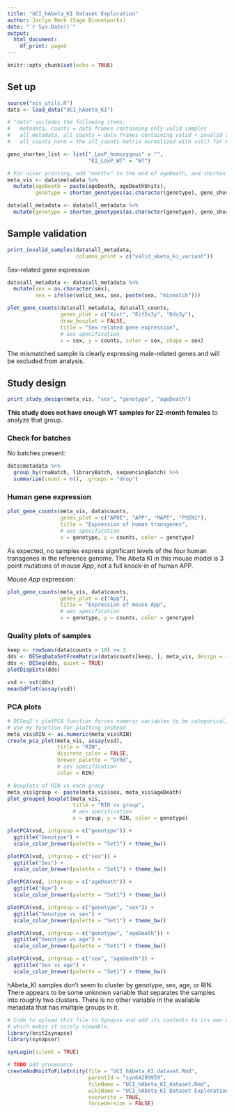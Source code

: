 ```yaml
---
title: "UCI_hAbeta_KI Dataset Exploration"
author: Jaclyn Beck (Sage Bionetworks)
date: "`r Sys.Date()`"
output:
  html_document:
    df_print: paged
---
```


```r
knitr::opts_chunk$set(echo = TRUE)
```

## Set up

```r
source("vis_utils.R")
data <- load_data("UCI_hAbeta_KI")

# "data" includes the following items:
#   metadata, counts = data frames containing only valid samples
#   all_metadata, all_counts = data frames containing valid + invalid samples
#   all_counts_norm = the all_counts matrix normalized with vst() for PCA plotting

geno_shorten_list <- list("_LoxP_homozygous" = "",
                          "KI_LoxP_WT" = "WT")

# For nicer printing, add "months" to the end of ageDeath, and shorten genotype names
meta_vis <- data$metadata %>%
  mutate(ageDeath = paste(ageDeath, ageDeathUnits),
         genotype = shorten_genotypes(as.character(genotype), geno_shorten_list))

data$all_metadata <- data$all_metadata %>%
  mutate(genotype = shorten_genotypes(as.character(genotype), geno_shorten_list))
```

## Sample validation

```r
print_invalid_samples(data$all_metadata,
                      columns_print = c("valid_abeta_ki_variant"))
```

Sex-related gene expression

```r
data$all_metadata <- data$all_metadata %>%
  mutate(sex = as.character(sex),
         sex = ifelse(valid_sex, sex, paste(sex, "mismatch")))

plot_gene_counts(data$all_metadata, data$all_counts,
                 genes_plot = c("Xist", "Eif2s3y", "Ddx3y"),
                 draw_boxplot = FALSE,
                 title = "Sex-related gene expression",
                 # aes specification
                 x = sex, y = counts, color = sex, shape = sex)
```

The mismatched sample is clearly expressing male-related genes and will be excluded from analysis.

## Study design

```r
print_study_design(meta_vis, "sex", "genotype", "ageDeath")
```

**This study does not have enough WT samples for 22-month females** to analyze that group.

### Check for batches

No batches present:

```r
data$metadata %>%
  group_by(rnaBatch, libraryBatch, sequencingBatch) %>%
  summarize(count = n(), .groups = "drop")
```

### Human gene expression

```r
plot_gene_counts(meta_vis, data$counts,
                 genes_plot = c("APOE", "APP", "MAPT", "PSEN1"),
                 title = "Expression of human transgenes",
                 # aes specification
                 x = genotype, y = counts, color = genotype)
```

As expected, no samples express significant levels of the four human transgenes in the reference genome. The Abeta KI in this mouse model is 3 point mutations of mouse *App*, not a full knock-in of human APP.

Mouse *App* expression:

```r
plot_gene_counts(meta_vis, data$counts,
                 genes_plot = c("App"),
                 title = "Expression of mouse App",
                 # aes specification
                 x = genotype, y = counts, color = genotype)
```

### Quality plots of samples

```r
keep <- rowSums(data$counts > 10) >= 3
dds <- DESeqDataSetFromMatrix(data$counts[keep, ], meta_vis, design = ~ 1)
dds <- DESeq(dds, quiet = TRUE)
plotDispEsts(dds)
```

```r
vsd <- vst(dds)
meanSdPlot(assay(vsd))
```

### PCA plots

```r
# DESeq2's plotPCA function forces numeric variables to be categorical, so we
# use my function for plotting instead
meta_vis$RIN <- as.numeric(meta_vis$RIN)
create_pca_plot(meta_vis, assay(vsd),
                title = "RIN",
                discrete_color = FALSE,
                brewer_palette = "OrRd",
                # aes specification
                color = RIN)

# Boxplots of RIN vs each group
meta_vis$group <- paste(meta_vis$sex, meta_vis$ageDeath)
plot_grouped_boxplot(meta_vis,
                     title = "RIN vs group",
                     # aes specification
                     x = group, y = RIN, color = genotype)

plotPCA(vsd, intgroup = c("genotype")) +
  ggtitle("Genotype") +
  scale_color_brewer(palette = "Set1") + theme_bw()

plotPCA(vsd, intgroup = c("sex")) +
  ggtitle("Sex") +
  scale_color_brewer(palette = "Set1") + theme_bw()

plotPCA(vsd, intgroup = c("ageDeath")) +
  ggtitle("Age") +
  scale_color_brewer(palette = "Set1") + theme_bw()

plotPCA(vsd, intgroup = c("genotype", "sex")) +
  ggtitle("Genotype vs sex") +
  scale_color_brewer(palette = "Set1") + theme_bw()

plotPCA(vsd, intgroup = c("genotype", "ageDeath")) +
  ggtitle("Genotype vs age") +
  scale_color_brewer(palette = "Set1") + theme_bw()

plotPCA(vsd, intgroup = c("sex", "ageDeath")) +
  ggtitle("Sex vs age") +
  scale_color_brewer(palette = "Set1") + theme_bw()
```

hAbeta_KI samples don't seem to cluster by genotype, sex, age, or RIN. There appears to be some unknown variable that separates the samples into roughly two clusters. There is no other variable in the available metadata that has multiple groups in it.

```r
# Code to upload this file to Synapse and add its contents to its own wiki page,
# which makes it nicely viewable.
library(knit2synapse)
library(synapser)

synLogin(silent = TRUE)

# TODO add provenance
createAndKnitToFileEntity(file = "UCI_hAbeta_KI_dataset.Rmd",
                          parentId = "syn64299959",
                          fileName = "UCI_hAbeta_KI_dataset.Rmd",
                          wikiName = "UCI_hAbeta_KI Dataset Exploration",
                          overwrite = TRUE,
                          forceVersion = FALSE)
```
